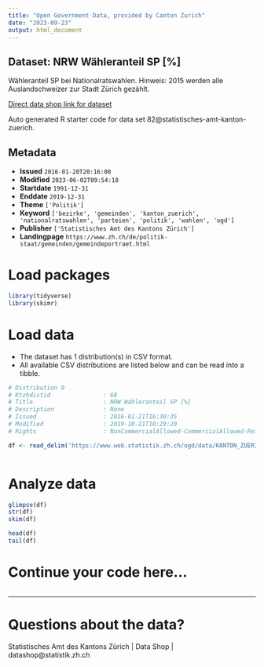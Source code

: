 ```yaml
---
title: "Open Government Data, provided by Canton Zurich"
date: "2023-09-23"
output: html_document
---
```


## Dataset: NRW Wähleranteil SP [%]

Wähleranteil SP bei Nationalratswahlen. Hinweis: 2015 werden alle Auslandschweizer zur Stadt Zürich gezählt.

[Direct data shop link for dataset](https://www.zh.ch/de/politik-staat/opendata.html#/datasets/82@statistisches-amt-kanton-zuerich)

Auto generated R starter code for data set 82@statistisches-amt-kanton-zuerich.

## Metadata

- **Issued** `2016-01-20T20:16:00`
- **Modified** `2023-06-02T09:54:18`
- **Startdate** `1991-12-31`
- **Enddate** `2019-12-31`
- **Theme** `['Politik']`
- **Keyword** `['bezirke', 'gemeinden', 'kanton_zuerich', 'nationalratswahlen', 'parteien', 'politik', 'wahlen', 'ogd']`
- **Publisher** `['Statistisches Amt des Kantons Zürich']`
- **Landingpage** `https://www.zh.ch/de/politik-staat/gemeinden/gemeindeportraet.html`


# Load packages

```r

library(tidyverse)
library(skimr)

```

# Load data

-   The dataset has 1 distribution(s) in CSV format.
-   All available CSV distributions are listed below and can be read into a tibble.

```r

# Distribution 0
# Ktzhdistid               : 68
# Title                    : NRW Wähleranteil SP [%]
# Description              : None
# Issued                   : 2016-01-21T16:30:35
# Modified                 : 2019-10-21T10:29:20
# Rights                   : NonCommercialAllowed-CommercialAllowed-ReferenceRequired

df <- read_delim('https://www.web.statistik.zh.ch/ogd/data/KANTON_ZUERICH_124.csv')



```

# Analyze data

```r

glimpse(df)
str(df)
skim(df)

head(df)
tail(df)

```

# Continue your code here...

```r

```

------------------------------------------------------------------------

# Questions about the data?

Statistisches Amt des Kantons Zürich | Data Shop | datashop@statistik.zh.ch
